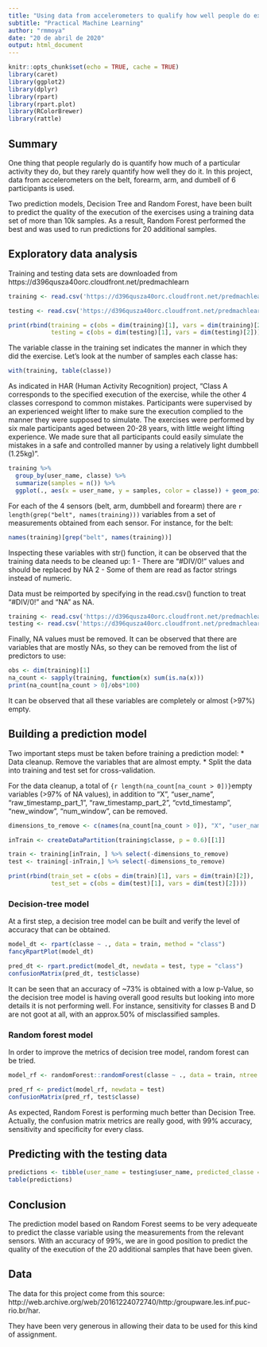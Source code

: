 ---
title: "Using data from accelerometers to qualify how well people do exercise"
subtitle: "Practical Machine Learning"
author: "rmmoya"
date: "20 de abril de 2020"
output: html_document
---

```{r setup, include=FALSE}
knitr::opts_chunk$set(echo = TRUE, cache = TRUE)
library(caret)
library(ggplot2)
library(dplyr)
library(rpart)
library(rpart.plot)
library(RColorBrewer)
library(rattle)
```

## Summary
One thing that people regularly do is quantify how much of a particular activity they do, but they rarely quantify how well they do it. In this project, data from accelerometers on the belt, forearm, arm, and dumbell of 6 participants is used.

Two prediction models, Decision Tree and Random Forest, have been built to predict the quality of the execution of the exercises using a training data set of more than 10k samples. As a result, Random Forest performed the best and was used to run predictions for 20 additional samples.

## Exploratory data analysis

Training and testing data sets are downloaded from https://d396qusza40orc.cloudfront.net/predmachlearn

```{r load_data, cache = TRUE}
training <- read.csv('https://d396qusza40orc.cloudfront.net/predmachlearn/pml-training.csv')

testing <- read.csv('https://d396qusza40orc.cloudfront.net/predmachlearn/pml-testing.csv')
```

```{r data_inspection}
print(rbind(training = c(obs = dim(training)[1], vars = dim(training)[2]),
            testing = c(obs = dim(testing)[1], vars = dim(testing)[2])))
```

The variable classe in the training set indicates the manner in which they did the exercise. Let's look at the number of samples each classe has:
```{r explore_samples-per-classe}
with(training, table(classe))
```

As indicated in HAR (Human Activity Recognition) project, "Class A corresponds to the specified execution of the exercise, while the other 4 classes correspond to common mistakes. Participants were supervised by an experienced weight lifter to make sure the execution complied to the manner they were supposed to simulate. The exercises were performed by six male participants aged between 20-28 years, with little weight lifting experience. We made sure that all participants could easily simulate the mistakes in a safe and controlled manner by using a relatively light dumbbell (1.25kg)".

```{r explore_samples-per-user}

training %>% 
  group_by(user_name, classe) %>% 
  summarize(samples = n()) %>%
  ggplot(., aes(x = user_name, y = samples, color = classe)) + geom_point()
```

For each of the 4 sensors (belt, arm, dumbbell and forearm) there are `r length(grep("belt", names(training)))` variables from a set of measurements obtained from each sensor. For instance, for the belt:

```{r explore_sensors}
names(training)[grep("belt", names(training))]
```

Inspecting these variables with str() function, it can be observed that the training data needs to be cleaned up:
1 - There are "#DIV/0!" values and should be replaced by NA
2 - Some of them are read as factor strings instead of numeric.

Data must be reimported by specifying in the read.csv() function to treat "#DIV/0!" and "NA" as NA.

```{r}
training <- read.csv('https://d396qusza40orc.cloudfront.net/predmachlearn/pml-training.csv', na.strings = c("#DIV/0!", "NA"))
testing <- read.csv('https://d396qusza40orc.cloudfront.net/predmachlearn/pml-testing.csv', na.strings = c("#DIV/0!", "NA"))
```


Finally, NA values must be removed. It can be observed that there are variables that are mostly NAs, so they can be removed from the list of predictors to use:

```{r}
obs <- dim(training)[1]
na_count <- sapply(training, function(x) sum(is.na(x)))
print(na_count[na_count > 0]/obs*100)
```
It can be observed that all these variables are completely or almost (>97%) empty.

## Building a prediction model

Two important steps must be taken before training a prediction model:
* Data cleanup. Remove the variables that are almost empty.
* Split the data into training and test set for cross-validation.

For the data cleanup, a total of `{r length(na_count[na_count > 0])}`empty variables (>97% of NA values), in addition to "X", "user_name", "raw_timestamp_part_1", "raw_timestamp_part_2", "cvtd_timestamp", "new_window", "num_window", can be removed.


```{r data_partition}
dimensions_to_remove <- c(names(na_count[na_count > 0]), "X", "user_name", "raw_timestamp_part_1", "raw_timestamp_part_2", "cvtd_timestamp", "new_window", "num_window")

inTrain <- createDataPartition(training$classe, p = 0.6)[[1]]

train <- training[inTrain, ] %>% select(-dimensions_to_remove)
test <- training[-inTrain,] %>% select(-dimensions_to_remove)

print(rbind(train_set = c(obs = dim(train)[1], vars = dim(train)[2]),
            test_set = c(obs = dim(test)[1], vars = dim(test)[2])))
```

### Decision-tree model

At a first step, a decision tree model can be built and verify the level of accuracy that can be obtained.

```{r decision_tree_model}
model_dt <- rpart(classe ~ ., data = train, method = "class")
fancyRpartPlot(model_dt)
```

```{r}
pred_dt <- rpart.predict(model_dt, newdata = test, type = "class")
confusionMatrix(pred_dt, test$classe)
```

It can be seen that an accuracy of ~73% is obtained with a low p-Value, so the decision tree model is having overall good results but looking into more details it is not performing well. For instance, sensitivity for classes B and D are not goot at all, with an approx.50% of misclassified samples.

### Random forest model
In order to improve the metrics of decision tree model, random forest can be tried.

```{r random_forest_model}
model_rf <- randomForest::randomForest(classe ~ ., data = train, ntree = 1000)
```

```{r}
pred_rf <- predict(model_rf, newdata = test)
confusionMatrix(pred_rf, test$classe)
```

As expected, Random Forest is performing much better than Decision Tree. Actually, the confusion matrix metrics are really good, with 99% accuracy, sensitivity and specificity for every class.


## Predicting with the testing data

```{r}
predictions <- tibble(user_name = testing$user_name, predicted_classe = predict(model_rf, select(testing, -c(dimensions_to_remove, "problem_id"))))
table(predictions)
```


## Conclusion
The prediction model based on Random Forest seems to be very adequeate to predict the classe variable using the measurements from the relevant sensors. With an accuracy of 99%, we are in good position to predict the quality of the execution of the 20 additional samples that have been given.

## Data
The data for this project come from this source: http://web.archive.org/web/20161224072740/http:/groupware.les.inf.puc-rio.br/har. 

They have been very generous in allowing their data to be used for this kind of assignment.
